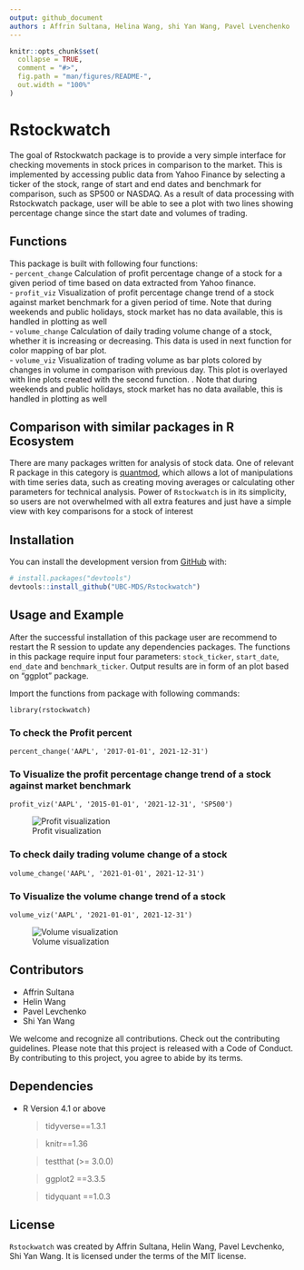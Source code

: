 ```yaml
---
output: github_document
authors : Affrin Sultana, Helina Wang, shi Yan Wang, Pavel Lvenchenko 
---
```


<!-- README.md is generated from README.Rmd. Please edit that file -->

```r
knitr::opts_chunk$set(
  collapse = TRUE,
  comment = "#>",
  fig.path = "man/figures/README-",
  out.width = "100%"
)
```

# Rstockwatch

<!-- badges: start -->
<!-- badges: end -->

The goal of Rstockwatch package is to provide a very simple interface for checking movements in stock prices in comparison to the market. This is implemented by accessing public data from Yahoo Finance by selecting a ticker of the stock, range of start and end dates and benchmark for comparison, such as SP500 or NASDAQ. As a result of data processing with Rstockwatch package, user will be able to see a plot with two lines showing percentage change since the start date and volumes of trading.

## Functions

This package is built with following four functions:  
 - `percent_change`
 Calculation of profit percentage change of a stock for a given period of time based on data extracted from Yahoo finance.  
 - `profit_viz`
 Visualization of profit percentage change trend of a stock against market benchmark for a given period of time. Note that during weekends and public holidays, stock market has no data available, this is handled in plotting as well    
 - `volume_change`
 Calculation of daily trading volume change of a stock, whether it is increasing or decreasing. This data is used in  next function for color mapping of bar plot.  
 - `volume_viz`
 Visualization of trading volume as bar plots colored by changes in volume in comparison with previous day. This plot is overlayed with line plots created with the second function. . Note that during weekends and public holidays, stock market has no data available, this is handled in plotting as well  
 
## Comparison with similar packages in R Ecosystem
There are many packages written for analysis of stock data. One of relevant R package in this category is [quantmod](https://cran.r-project.org/web/packages/quantmod), which allows a lot of manipulations with time series data, such as creating moving averages or calculating other parameters for technical analysis. Power of `Rstockwatch` is in its simplicity, so users are not overwhelmed with all extra features and just have a simple view with key comparisons for a stock of interest

## Installation

You can install the development version from [GitHub](https://github.com/UBC-MDS/Rstockwatch) with:

``` r
# install.packages("devtools")
devtools::install_github("UBC-MDS/Rstockwatch")
```
## Usage and Example

After the successful installation of this package user are recommend to restart the R session to update any dependencies packages. The functions in this package require input four parameters: `stock_ticker`, `start_date`, `end_date` and `benchmark_ticker`. Output results are in form of an plot based on "ggplot" package.

Import the functions from package with following commands:

```
library(rstockwatch)
```
### To check the Profit percent

```
percent_change('AAPL', '2017-01-01', 2021-12-31')
```

### To Visualize the profit percentage change trend of a stock against market benchmark

```
profit_viz('AAPL', '2015-01-01', '2021-12-31', 'SP500')

```
![Profit visualization](https://github.com/UBC-MDS/Rstockwatch/blob/main/percent_change_example.png)

### To check daily trading volume change of a stock

```
volume_change('AAPL', '2021-01-01', 2021-12-31')
```
### To Visualize the volume change trend of a stock 

```
volume_viz('AAPL', '2021-01-01', 2021-12-31')

```
![Volume visualization](https://github.com/UBC-MDS/Rstockwatch/blob/main/volume_plot_example.png)

## Contributors

* Affrin Sultana 
* Helin Wang
* Pavel Levchenko
* Shi Yan Wang

We welcome and recognize all contributions. Check out the contributing guidelines. Please note that this project is released with a Code of Conduct. By contributing to this project, you agree to abide by its terms.

## Dependencies

  * R Version 4.1 or above

    > tidyverse==1.3.1
    
    > knitr==1.36
    
    > testthat (>= 3.0.0)
    
    > ggplot2 ==3.3.5
	
	> tidyquant ==1.0.3
    
## License

`Rstockwatch` was created by Affrin Sultana, Helin Wang, Pavel Levchenko, Shi Yan Wang. It is licensed under the terms of the MIT license.
  




